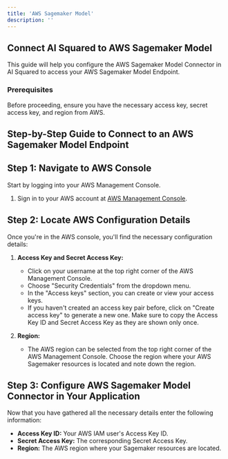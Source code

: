 ```yaml
---
title: 'AWS Sagemaker Model'
description: ''
---
```


## Connect AI Squared to AWS Sagemaker Model

This guide will help you configure the AWS Sagemaker Model Connector in AI Squared to access your AWS Sagemaker Model Endpoint.

### Prerequisites

Before proceeding, ensure you have the necessary access key, secret access key, and region from AWS.

## Step-by-Step Guide to Connect to an AWS Sagemaker Model Endpoint

## Step 1: Navigate to AWS Console

Start by logging into your AWS Management Console.

1. Sign in to your AWS account at [AWS Management Console](https://aws.amazon.com/console/).

## Step 2: Locate AWS Configuration Details

Once you're in the AWS console, you'll find the necessary configuration details:

1. **Access Key and Secret Access Key:**
   - Click on your username at the top right corner of the AWS Management Console.
   - Choose "Security Credentials" from the dropdown menu.
   - In the "Access keys" section, you can create or view your access keys.
   - If you haven't created an access key pair before, click on "Create access key" to generate a new one. Make sure to copy the Access Key ID and Secret Access Key as they are shown only once.

2. **Region:**
   - The AWS region can be selected from the top right corner of the AWS Management Console. Choose the region where your AWS Sagemaker resources is located and note down the region.

## Step 3: Configure AWS Sagemaker Model Connector in Your Application

Now that you have gathered all the necessary details enter the following information:
   - **Access Key ID:** Your AWS IAM user's Access Key ID.
   - **Secret Access Key:** The corresponding Secret Access Key.
   - **Region:** The AWS region where your Sagemaker resources are located.